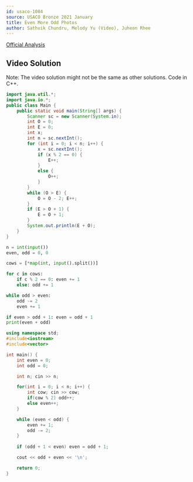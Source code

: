 ```yaml
---
id: usaco-1084
source: USACO Bronze 2021 January
title: Even More Odd Photos
author: Sathvik Chundru, Melody Yu (Video), Juheon Rhee
---
```


[Official Analysis](http://www.usaco.org/current/data/sol_prob2_bronze_jan21.html)

## Video Solution

Note: The video solution might not be the same as other solutions. Code in C++.
<Youtube id="VbPjZamNA40" />


<LanguageSection>

<JavaSection>

```java
import java.util.*;
import java.io.*;
public class Main {
	public static void main(String[] args) {
	  	Scanner sc = new Scanner(System.in);
		int O = 0;
		int E = 0;
		int x;
		int n = sc.nextInt();
		for (int i = 0; i < n; i++) {
			x = sc.nextInt();
			if (x % 2 == 0) {
				E++;
			} 
			else {
				O++;
			}
		}
		while (O > E) { 
			O = O - 2; E++; 
		}
		if (E > O + 1) {
			E = O + 1;
		}
	  	System.out.println(E + O);
  	}
}
```

</JavaSection>

<PySection>

```python
n = int(input())
even, odd = 0, 0

cows = [*map(int, input().split())]

for c in cows:
	if c % 2 == 0: even += 1
	else: odd += 1

while odd > even:
	odd -= 2
	even += 1

if even > odd + 1: even = odd + 1
print(even + odd)
```

</PySection>

<CPPSection>

```cpp
using namespace std;
#include<iostream>
#include<vector>

int main() {
	int even = 0;
	int odd = 0;

	int n; cin >> n;

	for(int i = 0; i < n; i++) {
		int cow; cin >> cow;
		if(cow % 2) odd++;
		else even++; 
	}

	while (even < odd) {
		even += 1;
		odd -= 2;
	}
	
	if (odd + 1 < even) even = odd + 1;

	cout << odd + even << '\n';

	return 0;
}
```

</CPPSection>

</LanguageSection>

